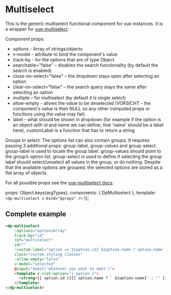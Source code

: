 
<Meta
  title="Components/Multiselect"
  component={DpMultiselect} />

# Multiselect

This is the generic multiselect functional component for vue instances.
It is a wrapper for [vue-multiselect](https://github.com/shentao/vue-multiselect).

Component props:

- options - Array of strings/objects
- v-model - attribute to bind the component's value
- track-by - for the options that are of type Object
- searchable="false" – disables the search functionality (by default the search is enabled)
- close-on-select="false" – the dropdown stays open after selecting an option
- clear-on-select="false" – the search query stays the same after selecting an option
- multiple – for multiselect (by default it is single select)
- allow-empty - allows the value to be deselected (VORSICHT - the component's value is then NULL so any other computed props or functions using the value may fail)
- label - what should be shown in dropdown (for example if the option is an object with id and name we can define, that 'name' should be a label here), customLabel is a function that has to return a string

Groups in select: The options list can also contain groups. It requires passing 3 additional props: group-label, group-values and group-select. group-label is used to locate the group label. group-values should point to the group’s option list. group-select is used to define if selecting the group label should select/unselect all values in the group, or do nothing. Despite that the available options are grouped, the selected options are stored as a flat array of objects.

For all possible props see the [vue-multiselect docs](https://vue-multiselect.js.org/#sub-props).

  props: Object.keys(argTypes),
  components: { DpMultiselect },
  template: `<dp-multiselect v-bind="$props" />`
});

## Complete example

```html
<dp-multiselect
    :options="optionsArray"
    track-by="id"
    ref="multiselect"
    id=""
    :custom-label="option =>`${option.id} ${option.name ? option.name : ''}`"
    class="custom styling classes"
    :allow-empty="false"
    v-model="selected"
    @input="$emit('whatever you want to emit')">
    <template v-slot:option="{ option }">
      <strong>{{ option.id }}{{ option.name ? ` ${option.name}` : '' }}</strong>
    </template>
</dp-multiselect>
```
